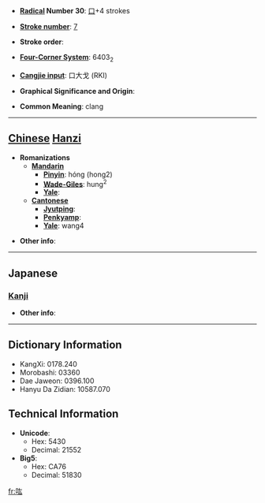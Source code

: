 * '''[[Wiktionary:Chinese radical index| Radical]] Number 30''': [[Wiktionary:Chinese radical index 口|口]]+4 strokes

* '''[[Wiktionary:Chinese total strokes index|Stroke number]]''': [[Wiktionary:Chinese total strokes index 7|7]]

* '''Stroke order''': 

* '''[[Wiktionary:Chinese four corner index|Four-Corner System]]''': 6403<sub>2</sub>

* '''[[Wiktionary:Chinese Cangjie index|Cangjie input]]''': 口大戈 (RKI)

* '''Graphical Significance and Origin''': 

* '''Common Meaning''': clang

----

== [[Chinese]] [[Hanzi]] ==

* '''Romanizations'''
** '''[[Mandarin]]'''
*** '''[[Pinyin]]''': hóng (hong2)
*** '''[[Wade-Giles]]''': hung<sup>2</sup>
*** '''[[Yale]]''': 
** '''[[Cantonese]]'''
*** '''[[Jyutping]]''':
*** '''[[Penkyamp]]''': 
*** '''[[Yale]]''': wang4

* '''Other info''': 

----

==Japanese==
===[[Kanji]]===
{{kanji|on readings=[[こう]] (kō)|kun readings=}}

* '''Other info''':  

----

== Dictionary Information ==

* KangXi: 0178.240
* Morobashi: 03360
* Dae Jaweon: 0396.100
* Hanyu Da Zidian: 10587.070

== Technical Information ==

* '''Unicode''':
** Hex: 5430
** Decimal: 21552
* '''Big5''':
** Hex: CA76
** Decimal: 51830

[[fr:吰]]